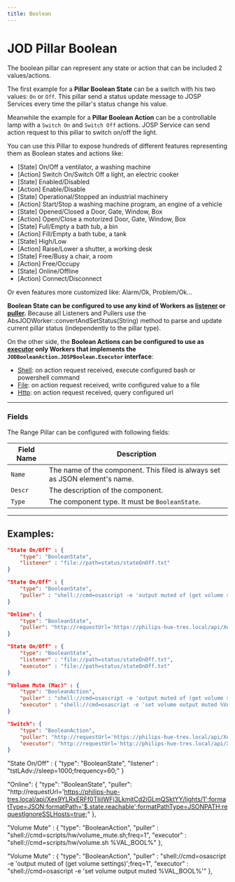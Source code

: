 ```yaml
---
title: Boolean
---
```

# JOD Pillar Boolean

The boolean pillar can represent any state or action that can be included 2 values/actions.

The first example for a **Pillar Boolean State** can be a switch with his two values: ```On``` or ```Off```.
This pillar send a status update message to JOSP Services every time the pillar's status change his value.

Meanwhile the example for a **Pillar Boolean Action** can be a controllable lamp with a ```Switch On``` and ```Switch Off``` actions.
JOSP Service can send action request to this pillar to switch on/off the light.

You can use this Pillar to expose hundreds of different features representing them as Boolean states and actions like:

* [State] On/Off a ventilator, a washing machine
* [Action] Switch On/Switch Off a light, an electric cooker
* [State] Enabled/Disabled
* [Action] Enable/Disable
* [State] Operational/Stopped an industrial machinery
* [Action] Start/Stop a washing machine program, an engine of a vehicle
* [State] Opened/Closed a Door, Gate, Window, Box
* [Action] Open/Close a motorized Door, Gate, Window, Box
* [State] Full/Empty a bath tub, a bin
* [Action] Fill/Empty a bath tube, a tank
* [State] High/Low
* [Action] Raise/Lower a shutter, a working desk
* [State] Free/Busy a chair, a room
* [Action] Free/Occupy
* [State] Online/Offline
* [Action] Connect/Disconnect

Or even features more customized like: Alarm/Ok, Problem/Ok...

**Boolean State can be configured to use any kind of Workers as [listener](../workers#listeners) or [puller](../workers#pullers).**
Because all Listeners and Pullers use the AbsJODWorker::convertAndSetStatus(String) method to parse and update current pillar status (independently to the pillar type).

On the other side, the **Boolean Actions can be configured to use as [executor](../workers#executors) only Workers that implements the ```JODBooleanAction.JOSPBoolean.Executor``` interface**:
* [Shell](/references/josp/jod/specs/workers/executor_shell): on action request received, execute configured bash or powershell command
* [File](/references/josp/jod/specs/workers/executor_file): on action request received, write configured value to a file
* [Http](//references/josp/jod/specs/workers/executor_http): on action request received, query configured url

---

### Fields

The Range Pillar can be configured with following fields:

| Field Name | Description |
|---|---|
| ```Name```    | The name of the component. This filed is always set as JSON element's name. |
| ```Descr```   | The description of the component. |
| ```Type```    | The component type. It must be ```BooleanState```. |

---

## Examples:

```json title="struct.jod: BoolenState/File"
"State On/Off" : {
    "type": "BooleanState",
    "listener" : "file://path=status/stateOnOff.txt"
}
```

```json title="struct.jod: BoolenState/Shell"
"State On/Off" : {
    "type": "BooleanState",
    "puller" : "shell://cmd=osascript -e 'output muted of (get volume settings)';freq=1"
}
```

```json title="struct.jod: BoolenState/Http @ JOD Philips Hue"
"Online": {
    "type": "BooleanState",
    "puller": "http://requestUrl='https://philips-hue-tres.local/api/Xex9YLRxERFf0TliilWFj3LkmjtCd2iGLmQSktYY/lights/1';formatType=JSON;formatPath='$.state.reachable';formatPathType=JSONPATH;requestIgnoreSSLHosts=true;"
}
```



```json title="struct.jod: BoolenAction/File"
"State On/Off" : {
    "type": "BooleanState",
    "listener" : "file://path=status/stateOnOff.txt",
    "executor" : "file://path=status/stateOnOff.txt"
}
```

```json title="struct.jod: BoolenAction/Shell @ JOD PC Mac"
"Volume Mute (Mac)" : {
    "type": "BooleanAction",
    "puller" : "shell://cmd=osascript -e 'output muted of (get volume settings)';freq=1",
    "executor" : "shell://cmd=osascript -e 'set volume output muted %VAL_BOOL%'"
}
```

```json title="struct.jod: BoolenAction/Http @ JOD Philips Hue"
"Switch": {
    "type": "BooleanAction",
    "puller": "http://requestUrl='https://philips-hue-tres.local/api/Xex9YLRxERFf0TliilWFj3LkmjtCd2iGLmQSktYY/lights/1';formatType=JSON;formatPath='$.state.on';formatPathType=JSONPATH;requestIgnoreSSLHosts=true;",
    "executor": "http://requestUrl='http://philips-hue-tres.local/api/Xex9YLRxERFf0TliilWFj3LkmjtCd2iGLmQSktYY/lights/1/state';requestVerb=PUT;formatType=JSON;formatPath='$.[0].success';formatPathType=JSONPATH;requestIgnoreSSLHosts=true;requestBody='{\"on\":%VAL%}'"
}
```













"State On/Off" : {
    "type": "BooleanState",
    "listener" : "tstLAdv://sleep=1000;frequency=60;"
}

"Online": {
  "type": "BooleanState",
  "puller": "http://requestUrl='https://philips-hue-tres.local/api/Xex9YLRxERFf0TliilWFj3LkmjtCd2iGLmQSktYY/lights/1';formatType=JSON;formatPath='$.state.reachable';formatPathType=JSONPATH;requestIgnoreSSLHosts=true;"
},



"Volume Mute" : {
    "type": "BooleanAction",
    "puller" : "shell://cmd=scripts/hw/volume_mute.sh;freq=1",
    "executor" : "shell://cmd=scripts/hw/volume.sh %VAL_BOOL%"
},

"Volume Mute" : {
    "type": "BooleanAction",
    "puller" : "shell://cmd=osascript -e 'output muted of (get volume settings)';freq=1",
    "executor" : "shell://cmd=osascript -e 'set volume output muted %VAL_BOOL%'"
},